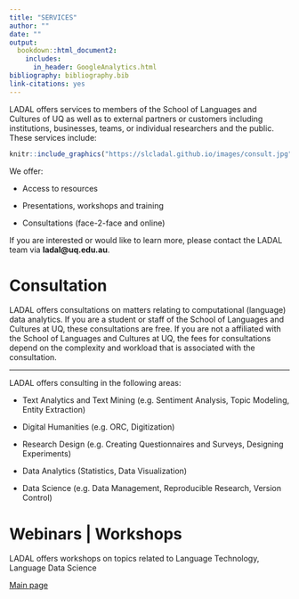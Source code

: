 ```yaml
---
title: "SERVICES"
author: ""
date: ""
output:
  bookdown::html_document2: 
    includes:
      in_header: GoogleAnalytics.html
bibliography: bibliography.bib
link-citations: yes
---
```


<!--html_preserve-->
<!-- Global site tag (gtag.js) - Google Analytics -->
<script async src="https://www.googletagmanager.com/gtag/js?id=UA-130562131-1"></script>
<script>
  window.dataLayer = window.dataLayer || [];
  function gtag(){dataLayer.push(arguments);}
  gtag('js', new Date());

  gtag('config', 'UA-130562131-1');
</script>
<!--/html_preserve-->

LADAL offers services to members of the School of Languages and Cultures of UQ as well as to external partners or customers including institutions, businesses, teams, or individual researchers and the public. These services include:  

 
```r
knitr::include_graphics("https://slcladal.github.io/images/consult.jpg")
```


We offer:


- Access to resources

- Presentations, workshops and training

- Consultations (face-2-face and online)


If you are interested or would like to learn more, please contact the LADAL team via **ladal\@uq.edu.au**. 



# Consultation{-}


LADAL offers consultations on matters relating to computational (language) data analytics. If you are a student or staff of the School of Languages and Cultures at UQ, these consultations are free. If you are not a affiliated with the School of Languages and Cultures at UQ, the fees for consultations depend on the complexity and workload that is associated with the consultation. 

***

LADAL offers consulting in the following areas:

+ Text Analytics and Text Mining (e.g. Sentiment Analysis, Topic Modeling, Entity Extraction)

+ Digital Humanities (e.g. ORC, Digitization)

+ Research Design (e.g. Creating Questionnaires and Surveys, Designing Experiments)

+ Data Analytics (Statistics, Data Visualization)

+ Data Science (e.g. Data Management, Reproducible Research, Version Control)

# Webinars | Workshops{-}

LADAL offers workshops on topics related to Language Technology, Language Data Science


[Main page](https://slcladal.github.io/index.html)


